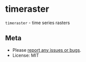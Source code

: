 timeraster
==========

`timeraster` - time series rasters

## Meta

* Please [report any issues or bugs](https://github.com/ropenscilabs/timeraster/issues).
* License: MIT

